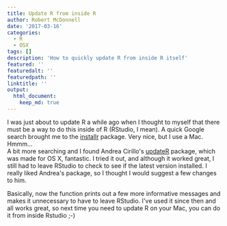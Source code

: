 ```yaml
---
title: Update R from inside R
author: Robert McDonnell
date: '2017-03-16'
categories:
  - R
  - OSX
tags: []
description: 'How to quickly update R from inside R itself'
featured: ''
featuredalt: ''
featuredpath: ''
linktitle: ''
output: 
  html_document:
    keep_md: true
---
```




I was just about to update R a while ago when I thought to myself that there must be a way to do this inside of R (RStudio, I mean). A quick Google search brought me to the [installr](https://cran.r-project.org/web/packages/installr/) package. Very nice, but I use a Mac. Hmmm...  
A bit more searching and I found Andrea Cirillo's [updateR](https://github.com/AndreaCirilloAC/updateR) package, which was made for OS X, fantastic. I tried it out, and although it worked great, I still had to leave RStudio to check to see if the latest version installed. I really liked Andrea's package, so I thought I would suggest a few changes to him. 

Basically, now the function prints out a few more informative messages and makes it unnecessary to have to leave RStudio. I've used it since then and all works great, so next time you need to update R on your Mac, you can do it from inside Rstudio ;-) 






